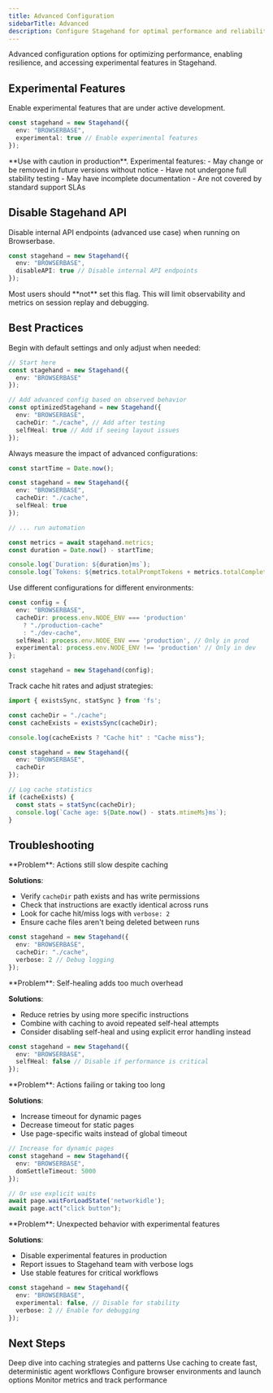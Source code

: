 ```yaml
---
title: Advanced Configuration
sidebarTitle: Advanced
description: Configure Stagehand for optimal performance and reliability
---
```


Advanced configuration options for optimizing performance, enabling resilience, and accessing experimental features in Stagehand.

## Experimental Features

Enable experimental features that are under active development.

```typescript
const stagehand = new Stagehand({
  env: "BROWSERBASE",
  experimental: true // Enable experimental features
});
```

<Warning>
**Use with caution in production**. Experimental features:
- May change or be removed in future versions without notice
- Have not undergone full stability testing
- May have incomplete documentation
- Are not covered by standard support SLAs
</Warning>


## Disable Stagehand API

Disable internal API endpoints (advanced use case) when running on Browserbase. 

```typescript
const stagehand = new Stagehand({
  env: "BROWSERBASE",
  disableAPI: true // Disable internal API endpoints
});
```
<Note>
Most users should **not** set this flag. This will limit observability and metrics on session replay and debugging.
</Note>

## Best Practices

<AccordionGroup>

<Accordion title="Start with Defaults">
Begin with default settings and only adjust when needed:

```typescript
// Start here
const stagehand = new Stagehand({
  env: "BROWSERBASE"
});

// Add advanced config based on observed behavior
const optimizedStagehand = new Stagehand({
  env: "BROWSERBASE",
  cacheDir: "./cache", // Add after testing
  selfHeal: true // Add if seeing layout issues
});
```
</Accordion>

<Accordion title="Measure Impact">
Always measure the impact of advanced configurations:

```typescript
const startTime = Date.now();

const stagehand = new Stagehand({
  env: "BROWSERBASE",
  cacheDir: "./cache",
  selfHeal: true
});

// ... run automation

const metrics = await stagehand.metrics;
const duration = Date.now() - startTime;

console.log(`Duration: ${duration}ms`);
console.log(`Tokens: ${metrics.totalPromptTokens + metrics.totalCompletionTokens}`);
```
</Accordion>

<Accordion title="Environment-Specific Configs">
Use different configurations for different environments:

```typescript
const config = {
  env: "BROWSERBASE",
  cacheDir: process.env.NODE_ENV === 'production'
    ? "./production-cache"
    : "./dev-cache",
  selfHeal: process.env.NODE_ENV === 'production', // Only in prod
  experimental: process.env.NODE_ENV !== 'production' // Only in dev
};

const stagehand = new Stagehand(config);
```
</Accordion>

<Accordion title="Monitor Cache Performance">
Track cache hit rates and adjust strategies:

```typescript
import { existsSync, statSync } from 'fs';

const cacheDir = "./cache";
const cacheExists = existsSync(cacheDir);

console.log(cacheExists ? "Cache hit" : "Cache miss");

const stagehand = new Stagehand({
  env: "BROWSERBASE",
  cacheDir
});

// Log cache statistics
if (cacheExists) {
  const stats = statSync(cacheDir);
  console.log(`Cache age: ${Date.now() - stats.mtimeMs}ms`);
}
```
</Accordion>

</AccordionGroup>

## Troubleshooting

<AccordionGroup>

<Accordion title="Cache not working">
**Problem**: Actions still slow despite caching

**Solutions**:
- Verify `cacheDir` path exists and has write permissions
- Check that instructions are exactly identical across runs
- Look for cache hit/miss logs with `verbose: 2`
- Ensure cache files aren't being deleted between runs

```typescript
const stagehand = new Stagehand({
  env: "BROWSERBASE",
  cacheDir: "./cache",
  verbose: 2 // Debug logging
});
```
</Accordion>

<Accordion title="Self-healing too slow">
**Problem**: Self-healing adds too much overhead

**Solutions**:
- Reduce retries by using more specific instructions
- Combine with caching to avoid repeated self-heal attempts
- Consider disabling self-heal and using explicit error handling instead

```typescript
const stagehand = new Stagehand({
  env: "BROWSERBASE",
  selfHeal: false // Disable if performance is critical
});
```
</Accordion>

<Accordion title="DOM settle timeout issues">
**Problem**: Actions failing or taking too long

**Solutions**:
- Increase timeout for dynamic pages
- Decrease timeout for static pages
- Use page-specific waits instead of global timeout

```typescript
// Increase for dynamic pages
const stagehand = new Stagehand({
  env: "BROWSERBASE",
  domSettleTimeout: 5000
});

// Or use explicit waits
await page.waitForLoadState('networkidle');
await page.act("click button");
```
</Accordion>

<Accordion title="Experimental features unstable">
**Problem**: Unexpected behavior with experimental features

**Solutions**:
- Disable experimental features in production
- Report issues to Stagehand team with verbose logs
- Use stable features for critical workflows

```typescript
const stagehand = new Stagehand({
  env: "BROWSERBASE",
  experimental: false, // Disable for stability
  verbose: 2 // Enable for debugging
});
```
</Accordion>

</AccordionGroup>

## Next Steps

<CardGroup cols={2}>
  <Card title="Caching Guide" icon="database" href="/best-practices/caching">
    Deep dive into caching strategies and patterns
  </Card>

  <Card title="Deterministic Agent" icon="robot" href="/best-practices/deterministic-agent">
    Use caching to create fast, deterministic agent workflows
  </Card>

  <Card title="Browser Configuration" icon="browser" href="/configuration/browser">
    Configure browser environments and launch options
  </Card>

  <Card title="Observability" icon="chart-line" href="/configuration/observability">
    Monitor metrics and track performance
  </Card>
</CardGroup>
